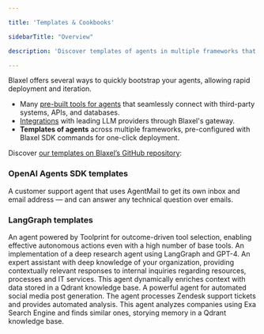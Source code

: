 ```yaml
---

title: 'Templates & Cookbooks'

sidebarTitle: "Overview"

description: 'Discover templates of agents in multiple frameworks that you can deploy on Blaxel in one click.'

---
```


Blaxel offers several ways to quickly bootstrap your agents, allowing rapid deployment and iteration.

- Many [pre-built tools for agents](../Integrations) that seamlessly connect with third-party systems, APIs, and databases.
- [Integrations](../Integrations) with leading LLM providers through Blaxel's gateway.
- **Templates of agents** across multiple frameworks, pre-configured with Blaxel SDK commands for one-click deployment.

Discover [our templates on Blaxel’s GitHub repository](https://github.com/blaxel-templates):

### OpenAI Agents SDK templates

<Card title="Email Assistant" icon="envelope" href="https://github.com/blaxel-templates/template-agentmail-docbot">
A customer support agent that uses AgentMail to get its own inbox and email address — and can answer any technical question over emails. 
</Card>

### **LangGraph templates**

<Card title="Semantic Tool Search" icon="screwdriver-wrench" href="https://github.com/blaxel-ai/template-onegrep">
An agent powered by Toolprint for outcome-driven tool selection, enabling effective autonomous actions even with a high number of base tools.
</Card>

<Card title="Deep Research" icon="atom" href="https://github.com/blaxel-ai/template-deepresearch">
An implementation of a deep research agent using LangGraph and GPT-4.
</Card>

<Card title="Corporate Cortex" icon="building" href="https://github.com/blaxel-ai/template-corporate-cortex">
An expert assistant with deep knowledge of your organization, providing contextually relevant responses to internal inquiries regarding resources, processes and IT services.
</Card>

<Card title="Sales KPI Reporter" icon="chart-line" href="https://github.com/blaxel-ai/template-sales-kpi-reporter/tree/main">
This agent dynamically enriches context with data stored in a Qdrant knowledge base.
</Card>

<Card title="Social Post Generator" icon="thumbs-up" href="https://github.com/blaxel-ai/template-social-post-generator">
A powerful agent for automated social media post generation.
</Card>

<Card title="Zendesk Ticket Analyzer" icon="headset" href="https://github.com/blaxel-ai/template-zendesk-ticket-analyzer">
The agent processes Zendesk support tickets and provides automated analysis.
</Card>

<Card title="Similar Company Finder" icon="magnifying-glass" href="https://github.com/blaxel-ai/template-similar-company-finder">
This agent analyzes companies using Exa Search Engine and finds similar ones, storying memory in a Qdrant knowledge base.
</Card>